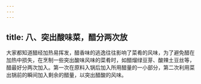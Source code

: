 ```yaml
---
---
---
```

title: 八、突出酸味菜，醋分两次放
---




大家都知道醋经加热易挥发，醋香味的逃逸往往影响了菜肴的风味，为了避免醋在加热中损失，在烹制一些突出酸味风味的菜肴时，如醋熘绿豆芽、酸辣土豆丝等，醋最好分两次加入。第一次在原料入锅后加入所用醋量的一小部分，第二次利用菜出锅前的瞬间加入剩余的醋量，以突出醋酸的风味。